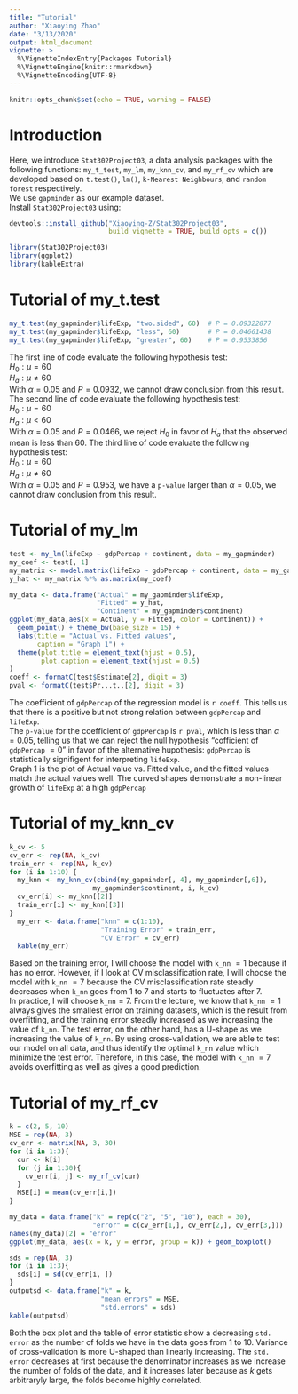 ```yaml
---
title: "Tutorial"
author: "Xiaoying Zhao"
date: "3/13/2020"
output: html_document
vignette: >
  %\VignetteIndexEntry{Packages Tutorial}
  %\VignetteEngine{knitr::rmarkdown}
  %\VignetteEncoding{UTF-8}
---
```


```r
knitr::opts_chunk$set(echo = TRUE, warning = FALSE)
```

# Introduction
Here, we introduce `Stat302Project03`, a data analysis packages with the following functions: `my_t_test`, `my_lm`, `my_knn_cv`, and `my_rf_cv` which are developed based on `t.test()`, `lm()`, `k-Nearest Neighbours`, and `random forest` respectively.  
We use `gapminder` as our example dataset.  
Install `Stat302Project03` using:  
```r
devtools::install_github("Xiaoying-Z/Stat302Project03", 
                         build_vignette = TRUE, build_opts = c())
```

```r
library(Stat302Project03)
library(ggplot2)
library(kableExtra)
```

# Tutorial of my_t.test
```r
my_t.test(my_gapminder$lifeExp, "two.sided", 60)  # P = 0.09322877
my_t.test(my_gapminder$lifeExp, "less", 60)       # P = 0.04661438
my_t.test(my_gapminder$lifeExp, "greater", 60)    # P = 0.9533856
```
The first line of code evaluate the following hypothesis test:  
$H_0: \mu = 60$   
$H_a: \mu \neq 60$   
With $\alpha = 0.05$ and $P = 0.0932$, we cannot draw conclusion from this result.  
The second line of code evaluate the following hypothesis test:  
$H_0: \mu = 60$   
$H_a: \mu < 60$   
With $\alpha = 0.05$ and $P = 0.0466$, we reject $H_0$ in favor of $H_a$ that the observed mean is less than 60.
The third line of code evaluate the following hypothesis test:  
$H_0: \mu = 60$   
$H_a: \mu \neq 60$   
With $\alpha = 0.05$ and $P = 0.953$, we have a `p-value` larger than $\alpha = 0.05$, we cannot draw conclusion from this result.

# Tutorial of my_lm
```r
test <- my_lm(lifeExp ~ gdpPercap + continent, data = my_gapminder)
my_coef <- test[, 1]
my_matrix <- model.matrix(lifeExp ~ gdpPercap + continent, data = my_gapminder)
y_hat <- my_matrix %*% as.matrix(my_coef)

my_data <- data.frame("Actual" = my_gapminder$lifeExp,
                      "Fitted" = y_hat,
                      "Continent" = my_gapminder$continent)
ggplot(my_data,aes(x = Actual, y = Fitted, color = Continent)) + 
  geom_point() + theme_bw(base_size = 15) + 
  labs(title = "Actual vs. Fitted values",
       caption = "Graph 1") + 
  theme(plot.title = element_text(hjust = 0.5),
        plot.caption = element_text(hjust = 0.5)
)
coeff <- formatC(test$Estimate[2], digit = 3)
pval <- formatC(test$Pr...t..[2], digit = 3)
```
The coefficient of `gdpPercap` of the regression model is `r coeff`. This tells us that there is a positive but not strong relation between `gdpPercap` and `lifeExp`.  
The `p-value` for the coefficient of `gdpPercap` is `r pval`, which is less than $\alpha = 0.05$, telling us that we can reject the null hypothesis "cofficient of `gdpPercap` $= 0$" in favor of the alternative hupothesis: `gdpPercap` is statistically signifigent for interpreting `lifeExp`.  
Graph 1 is the plot of Actual value vs. Fitted value, and the fitted values match the actual values well. The curved shapes demonstrate a non-linear growth of `lifeExp` at a high `gdpPercap`

# Tutorial of my_knn_cv
```r
k_cv <- 5
cv_err <- rep(NA, k_cv)
train_err <- rep(NA, k_cv)
for (i in 1:10) {
  my_knn <- my_knn_cv(cbind(my_gapminder[, 4], my_gapminder[,6]), 
                     my_gapminder$continent, i, k_cv)
  cv_err[i] <- my_knn[[2]]
  train_err[i] <- my_knn[[3]]
}
  my_err <- data.frame("knn" = c(1:10),
                       "Training Error" = train_err,
                       "CV Error" = cv_err)
  kable(my_err)
```
Based on the training error, I will choose the model with `k_nn` $= 1$ because it has no error. However, if I look at CV misclassification rate, I will choose the model with `k_nn` $= 7$ because the CV misclassification rate steadly decreases when `k_nn` goes from $1$ to $7$ and starts to fluctuates after $7$.  
In practice, I will choose `k_nn`$= 7$. From the lecture, we know that `k_nn` $= 1$ always gives the smallest error on training datasets, which is the result from overfitting, and the training error steadly increased as we increasing the value of `k_nn`. The test error, on the other hand, has a U-shape as we increasing the value of `k_nn`. By using cross-validation, we are able to test our model on all data, and thus identify the optimal `k_nn` value which minimize the test error. Therefore, in this case, the model with `k_nn` $= 7$ avoids overfitting as well as gives a good prediction.  

# Tutorial of my_rf_cv
```r
k = c(2, 5, 10)
MSE = rep(NA, 3)
cv_err <- matrix(NA, 3, 30)
for (i in 1:3){
  cur <- k[i]
  for (j in 1:30){
    cv_err[i, j] <- my_rf_cv(cur)
  }
  MSE[i] = mean(cv_err[i,])
}

```

```r
my_data = data.frame("k" = rep(c("2", "5", "10"), each = 30), 
                     "error" = c(cv_err[1,], cv_err[2,], cv_err[3,]))
names(my_data)[2] = "error"
ggplot(my_data, aes(x = k, y = error, group = k)) + geom_boxplot()

sds = rep(NA, 3)
for (i in 1:3){
  sds[i] = sd(cv_err[i, ])
}
outputsd <- data.frame("k" = k,
                       "mean errors" = MSE,
                       "std.errors" = sds)
kable(outputsd)
```
Both the box plot and the table of error statistic show a decreasing `std. error` as the number of folds we have in the data goes from $1$ to $10$. Variance of cross-validation is more U-shaped than linearly increasing. The `std. error` decreases at first because the denominator increases as we increase the number of folds of the data, and it increases later because as $k$ gets arbitraryly large, the folds become highly correlated.































